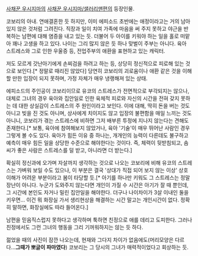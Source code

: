 [[사채꾼 우시지마]]의 [[사채꾼 우시지마/샐러리맨편]]의 등장인물.

코보리의 아내. 연애결혼한 듯 하지만, 이미 에피소드 초반에는 애정이라고는 거의 남아 있지 않은 것처럼 그려진다. 직장과 일이 치여 가족에 마음을 써 주지 못하고 야근을 반복하는 남편에 대해 염증을 내고 있는 듯. 더불어 두 아이를 키워야 하는 일을 홀로 떠맡아 꽤나 고생을 하고 있다. 나이는 그리 많지 않은 듯 하나 맞벌이 주부는 아니다. 육아 스트레스와 그로 인한 우울증 등, 전업주부의 애환을 표현하고 있는 캐릭터.

저도 모르게 갓난아기에게 손찌검을 하려고 하는 등, 상당히 정신적으로 피로해 있는 것으로 보인다.[* 정말로 때리진 않았다] 당연히 코보리의 괴로움이나 애환 같은 것을 이해할 만한 입장이 되지 못하며, 가정 자체가 매우 냉랭해져 있는 상태.

에피소드의 주인공이 코보리이므로 유코의 스트레스가 전면적으로 부각되지는 않으나, 대체로 그녀의 경우 육아와 집안일로 인한 육체적 피로와 자신의 시간을 전혀 갖지 못하는 데 대한 상실감이 스트레스의 주 원인이라고 보인다. 이에 대해, 딱히 돈을 버는 것도 아니고 빚을 진 것도 아니며, 상사에게 치이지도 않고 입장의 불편함을 매일 느끼는 것도 아니니, 코보리가 겪는 스트레스에 비하면 그저 배부른 투정에 지나지 않는다는 견해도 존재한다.[* 보통, 육아에 참여해보지 않았거나, 육아 '기술'이 매우 뛰어난 사람인 경우 그렇게 볼 수도 있다. 육아가 힘든 이유 중 하나는, 개개인의 능력이 다른데도 불구하고 예측이 매우 힘든 일을 상당한 수준으로 해야한다는 것이다.  즉, 체력이 뒷받침되고, 솜씨가 좋은 사람은 스트레스를 덜 받고, 아니라면 더 받는다.] 

확실히 정신과에 오가며 자살까지 생각하는 것으로 나오는 코보리에 비해 유코의 스트레스는 가벼워 보일 수도 있으나, 이 부분은 결국 '상대가 직접 되어 보지 않는 이상' 상호 이해가 어려운 부분이라고 봄이 타당할 듯.[* 아기를 하나만 키워도 그 스트레스는 정말 장난이 아니다. 누군가 도와주지 않는다면 개인이 가질 수 시간은 아기가 잘 때 뿐인데, 그 시간에 본인도 자거나 밀린 집안일을 해야한다. 더구나 나이차이가 3살 이내인 둘을 키우면... 이건 뭐 화장실 가서 생리현상을 해결하는 시간 말고는 개인시간이 없다. 정확히 말하면, 화장실에도 따라 들어온다.]

남편을 믿음직스럽지 못하다고 생각하며 툭하면 친정으로 애를 데리고 도피한다. 그러나 친정에서도 그런 그녀의 행동을 그리 기꺼워하지는 않는 듯 하다.

젊었을 때의 사진이 잠깐 나오는데, 현재와 그다지 차이가 없음에도(머리모양은 다르다...'''그때가 뽀글이 파마였다''') 코보리는 그 당시의 그녀가 매력적이었다고 회상하는 듯. 
